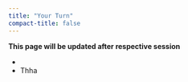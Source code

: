 ```yaml
---
title: "Your Turn"
compact-title: false
---
```


**This page will be updated after respective session**

- \textcolor{red}{red}
- Thha

